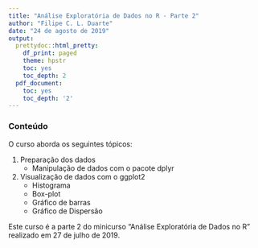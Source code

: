 ```yaml
---
title: "Análise Exploratória de Dados no R - Parte 2"
author: "Filipe C. L. Duarte"
date: "24 de agosto de 2019"
output:
  prettydoc::html_pretty:
    df_print: paged
    theme: hpstr
    toc: yes
    toc_depth: 2
  pdf_document:
    toc: yes
    toc_depth: '2'
---
```


### Conteúdo

O curso aborda os seguintes tópicos:

1. Preparação dos dados
      + Manipulação de dados com o pacote dplyr
2. Visualização de dados com o ggplot2
    + Histograma 
    + Box-plot
    + Gráfico de barras
    + Gráfico de Dispersão
    

Este curso é a parte 2 do minicurso "Análise Exploratória de Dados no R" realizado em 27 de julho de 2019.

